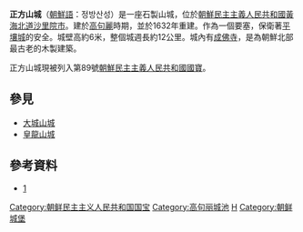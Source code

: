'''正方山城'''（[[朝鮮語|朝鮮語]]：정방산성）是一座石製山城，位於[[朝鮮民主主義人民共和國|朝鮮民主主義人民共和國]][[黃海北道|黃海北道]][[沙里院市|沙里院市]]。建於[[高句麗|高句麗]]時期，並於1632年重建。作為一個要塞，保衛著[[平壤城_(高句麗)|平壤城]]的安全。城壁高約6米，整個城週長約12公里。城內有[[成佛寺|成佛寺]]，是為朝鮮北部最古老的木製建築。

正方山城現被列入第89號[[朝鮮民主主義人民共和國國寶|朝鮮民主主義人民共和國國寶]]。

==參見==
* [[大城山城|大城山城]]
* [[皇龍山城|皇龍山城]]

==參考資料==
* [http://www.kcna.co.jp/item/1998/9802/news02/25.htm] {{Wayback|url=http://www.kcna.co.jp/item/1998/9802/news02/25.htm |date=20170908203538 }}

[[Category:朝鲜民主主义人民共和国国宝|Category:朝鲜民主主义人民共和国国宝]]
[[Category:高句丽城池|Category:高句丽城池]]
[[Category:黃海北道建築|H]]
[[Category:朝鲜城堡|Category:朝鲜城堡]]
